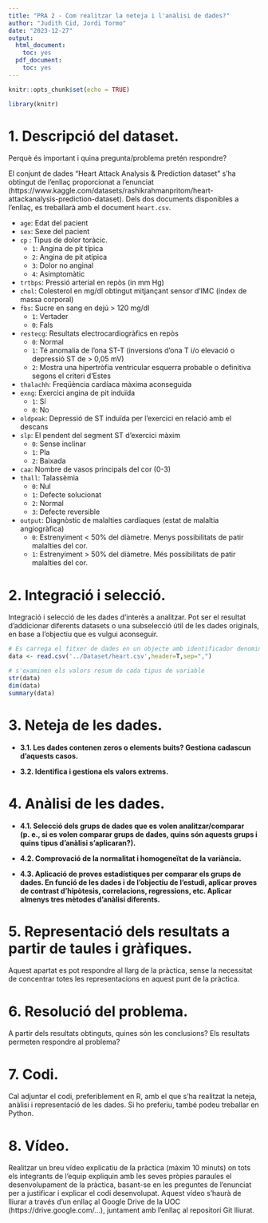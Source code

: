 ```yaml
---
title: "PRA 2 - Com realitzar la neteja i l'anàlisi de dades?"
author: "Judith Cid, Jordi Tormo"
date: "2023-12-27"
output:
  html_document:
    toc: yes
  pdf_document:
    toc: yes
---
```



```r
knitr::opts_chunk$set(echo = TRUE)
```

```r
library(knitr)
```

# 1. Descripció del dataset. 

Perquè és important i quina pregunta/problema pretén respondre?

El conjunt de dades “Heart Attack Analysis & Prediction dataset” s'ha obtingut de l'enllaç proporcionat a l'enunciat (https://www.kaggle.com/datasets/rashikrahmanpritom/heart-attackanalysis-prediction-dataset). Dels dos documents disponibles a l'enllaç, es treballarà amb el document `heart.csv`.

* `age`: Edat del pacient
* `sex`: Sexe del pacient
* `cp` : Tipus de dolor toràcic.
  * `1`: Angina de pit típica
  * `2`: Angina de pit atípica
  * `3`: Dolor no anginal
  * `4`: Asimptomàtic
* `trtbps`: Pressió arterial en repòs (in mm Hg)
* `chol`: Colesterol en mg/dl obtingut mitjançant sensor d'IMC (índex de massa corporal)
* `fbs`: Sucre en sang en dejú > 120 mg/dl
  * `1`: Vertader
  * `0`: Fals
* `restecg`: Resultats electrocardiogràfics en repòs
  * `0`: Normal
  * `1`: Té anomalia de l'ona ST-T (inversions d'ona T i/o elevació o depressió ST de > 0,05 mV)
  * `2`: Mostra una hipertròfia ventricular esquerra probable o definitiva segons el criteri d'Estes
* `thalachh`: Freqüència cardíaca màxima aconseguida
* `exng`: Exercici angina de pit induïda
  * `1`: Sí
  * `0`: No
* `oldpeak`:  Depressió de ST induïda per l'exercici en relació amb el descans
* `slp`: El pendent del segment ST d'exercici màxim
  * `0`: Sense inclinar
  * `1`: Pla
  * `2`: Baixada
* `caa`: Nombre de vasos principals del cor (0-3)
* `thall`: Talassèmia
  * `0`: Nul
  * `1`: Defecte solucionat 
  * `2`: Normal 
  * `3`: Defecte reversible
* `output`: Diagnòstic de malalties cardíaques (estat de malaltia angiogràfica)
  * `0`: Estrenyiment < 50% del diàmetre. Menys possibilitats de patir malalties del cor.
  * `1`: Estrenyiment > 50% del diàmetre. Més possibilitats de patir malalties del cor.

# 2. Integració i selecció.

Integració i selecció de les dades d’interès a analitzar. Pot ser el resultat
d’addicionar diferents datasets o una subselecció útil de les dades originals, en
base a l’objectiu que es vulgui aconseguir.

```r
# Es carrega el fitxer de dades en un objecte amb identificador denominat heart
data <- read.csv('../Dataset/heart.csv',header=T,sep=",")

# s'examinen els valors resum de cada tipus de variable
str(data)
dim(data)
summary(data)
```

# 3. Neteja de les dades.

* **3.1. Les dades contenen zeros o elements buits? Gestiona cadascun d’aquests casos.**

* **3.2. Identifica i gestiona els valors extrems.**

# 4. Anàlisi de les dades.

* **4.1. Selecció dels grups de dades que es volen analitzar/comparar (p. e., si es volen comparar grups de dades, quins són aquests grups i quins tipus d’anàlisi s’aplicaran?).**

* **4.2. Comprovació de la normalitat i homogeneïtat de la variància.**

* **4.3. Aplicació de proves estadístiques per comparar els grups de dades. En funció de les dades i de l’objectiu de l’estudi, aplicar proves de contrast d’hipòtesis, correlacions, regressions, etc. Aplicar almenys tres mètodes d’anàlisi diferents.**

# 5. Representació dels resultats a partir de taules i gràfiques. 

Aquest apartat es pot respondre al llarg de la pràctica, sense la necessitat de concentrar totes les representacions en aquest punt de la pràctica. 

# 6. Resolució del problema. 

A partir dels resultats obtinguts, quines són les conclusions? Els resultats permeten respondre al problema?

# 7. Codi. 

Cal adjuntar el codi, preferiblement en R, amb el que s’ha realitzat la neteja, anàlisi i representació de les dades. Si ho preferiu, també podeu treballar en Python.

# 8. Vídeo. 

Realitzar un breu vídeo explicatiu de la pràctica (màxim 10 minuts) on tots els integrants de l'equip expliquin amb les seves pròpies paraules el desenvolupament de la pràctica, basant-se en les preguntes de l'enunciat per a justificar i explicar el codi desenvolupat. Aquest vídeo s'haurà de lliurar a través d'un enllaç al Google Drive de la UOC (https://drive.google.com/…), juntament
amb l’enllaç al repositori Git lliurat.



